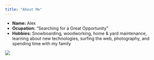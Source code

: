 ```yaml
---
title: "About Me"
---
```


- __Name:__ Alex
- __Ocupation:__ "Searching for a Great Opportunity"
- __Hobbies:__ Snowboarding, woodworking, home & yard maintenance, learning about new technologies, surfing the web, photography, and spending time with my family


![](me.jpeg)